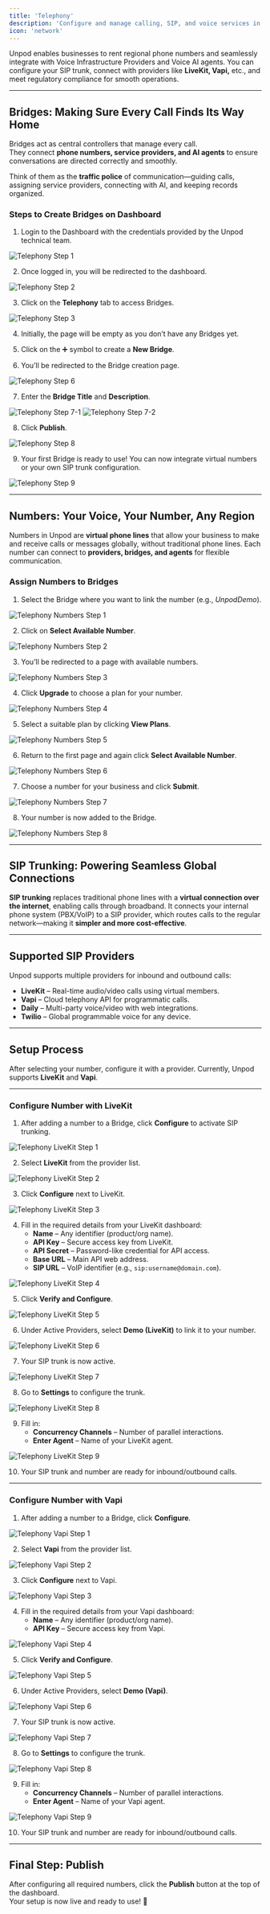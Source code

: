 ```yaml
---
title: 'Telephony'
description: 'Configure and manage calling, SIP, and voice services in Unpod.'
icon: 'network'
---
```



Unpod enables businesses to rent regional phone numbers and seamlessly integrate with Voice Infrastructure Providers and Voice AI agents. You can configure your SIP trunk, connect with providers like **LiveKit, Vapi,** etc., and meet regulatory compliance for smooth operations.

---

## Bridges: Making Sure Every Call Finds Its Way Home

Bridges act as central controllers that manage every call.  
They connect **phone numbers, service providers, and AI agents** to ensure conversations are directed correctly and smoothly.  

Think of them as the **traffic police** of communication—guiding calls, assigning service providers, connecting with AI, and keeping records organized.

### Steps to Create Bridges on Dashboard

1. Login to the Dashboard with the credentials provided by the Unpod technical team.  

<img src="./images/TelephonyStep1.png" alt="Telephony Step 1" />

2. Once logged in, you will be redirected to the dashboard.  

<img src="./images/TelephonyStep2.png" alt="Telephony Step 2" />

3. Click on the **Telephony** tab to access Bridges.  

<img src="./images/TelephonyStep3.png" alt="Telephony Step 3" />

4. Initially, the page will be empty as you don’t have any Bridges yet.  

5. Click on the ➕ symbol to create a **New Bridge**.  

6. You’ll be redirected to the Bridge creation page.  

<img src="./images/TelephonyStep6.png" alt="Telephony Step 6" />

7. Enter the **Bridge Title** and **Description**.  

<img src="./images/TelephonyStep7-1.png" alt="Telephony Step 7-1" />
<img src="./images/TelephonyStep7-2.png" alt="Telephony Step 7-2" />

8. Click **Publish**.  

<img src="./images/TelephonyStep8.png" alt="Telephony Step 8" />

9. Your first Bridge is ready to use! You can now integrate virtual numbers or your own SIP trunk configuration.  

<img src="./images/TelephonyStep9.png" alt="Telephony Step 9" />


---

## Numbers: Your Voice, Your Number, Any Region

Numbers in Unpod are **virtual phone lines** that allow your business to make and receive calls or messages globally, without traditional phone lines. Each number can connect to **providers, bridges, and agents** for flexible communication.

### Assign Numbers to Bridges

1. Select the Bridge where you want to link the number (e.g., *UnpodDemo*).  

<img src="./images/TelephonyNumbersStep1.png" alt="Telephony Numbers Step 1" />

2. Click on **Select Available Number**.  

<img src="./images/TelephonyNumbersStep2.png" alt="Telephony Numbers Step 2" />

3. You’ll be redirected to a page with available numbers.  

<img src="./images/TelephonyNumbersStep3.png" alt="Telephony Numbers Step 3" />

4. Click **Upgrade** to choose a plan for your number.  

<img src="./images/TelephonyNumbersStep4.png" alt="Telephony Numbers Step 4" />

5. Select a suitable plan by clicking **View Plans**.  

<img src="./images/TelephonyNumbersStep5.png" alt="Telephony Numbers Step 5" />

6. Return to the first page and again click **Select Available Number**.  

<img src="./images/TelephonyNumbersStep6.png" alt="Telephony Numbers Step 6" />

7. Choose a number for your business and click **Submit**.  

<img src="./images/TelephonyNumbersStep7.png" alt="Telephony Numbers Step 7" />

8. Your number is now added to the Bridge.  

<img src="./images/TelephonyNumbersStep8.png" alt="Telephony Numbers Step 8" />

---

## SIP Trunking: Powering Seamless Global Connections

**SIP trunking** replaces traditional phone lines with a **virtual connection over the internet**, enabling calls through broadband. It connects your internal phone system (PBX/VoIP) to a SIP provider, which routes calls to the regular network—making it **simpler and more cost-effective**.

---

## Supported SIP Providers

Unpod supports multiple providers for inbound and outbound calls:

- **LiveKit** – Real-time audio/video calls using virtual members.  
- **Vapi** – Cloud telephony API for programmatic calls.  
- **Daily** – Multi-party voice/video with web integrations.  
- **Twilio** – Global programmable voice for any device.  

---

## Setup Process

After selecting your number, configure it with a provider. Currently, Unpod supports **LiveKit** and **Vapi**.

---

### Configure Number with LiveKit

1. After adding a number to a Bridge, click **Configure** to activate SIP trunking.  

<img src="./images/TelephonyLivekitStep1.png" alt="Telephony LiveKit Step 1" />

2. Select **LiveKit** from the provider list.  

<img src="./images/TelephonyLivekitStep2.png" alt="Telephony LiveKit Step 2" />

3. Click **Configure** next to LiveKit.  

<img src="./images/TelephonyLivekitStep3.png" alt="Telephony LiveKit Step 3" />

4. Fill in the required details from your LiveKit dashboard:  
   - **Name** – Any identifier (product/org name).  
   - **API Key** – Secure access key from LiveKit.  
   - **API Secret** – Password-like credential for API access.  
   - **Base URL** – Main API web address.  
   - **SIP URL** – VoIP identifier (e.g., `sip:username@domain.com`).  

<img src="./images/TelephonyLivekitStep4.png" alt="Telephony LiveKit Step 4" />

5. Click **Verify and Configure**.  

<img src="./images/TelephonyLivekitStep5.png" alt="Telephony LiveKit Step 5" />

6. Under Active Providers, select **Demo (LiveKit)** to link it to your number.  

<img src="./images/TelephonyLivekitStep6.png" alt="Telephony LiveKit Step 6" />

7. Your SIP trunk is now active.  

<img src="./images/TelephonyLivekitStep7.png" alt="Telephony LiveKit Step 7" />

8. Go to **Settings** to configure the trunk.  

<img src="./images/TelephonyLivekitStep8.png" alt="Telephony LiveKit Step 8" />

9. Fill in:  
   - **Concurrency Channels** – Number of parallel interactions.  
   - **Enter Agent** – Name of your LiveKit agent.  

<img src="./images/TelephonyLivekitStep9.png" alt="Telephony LiveKit Step 9" />

10. Your SIP trunk and number are ready for inbound/outbound calls.

---

### Configure Number with Vapi

1. After adding a number to a Bridge, click **Configure**.  

<img src="./images/TelephonyVapiStep1.png" alt="Telephony Vapi Step 1" />

2. Select **Vapi** from the provider list.  

<img src="./images/TelephonyVapiStep2.png" alt="Telephony Vapi Step 2" />

3. Click **Configure** next to Vapi.  

<img src="./images/TelephonyVapiStep3.png" alt="Telephony Vapi Step 3" />

4. Fill in the required details from your Vapi dashboard:  
   - **Name** – Any identifier (product/org name).  
   - **API Key** – Secure access key from Vapi.  

<img src="./images/TelephonyVapiStep4.png" alt="Telephony Vapi Step 4" />

5. Click **Verify and Configure**.  

<img src="./images/TelephonyVapiStep5.png" alt="Telephony Vapi Step 5" />

6. Under Active Providers, select **Demo (Vapi)**.  

<img src="./images/TelephonyVapiStep6.png" alt="Telephony Vapi Step 6" />

7. Your SIP trunk is now active.  

<img src="./images/TelephonyVapiStep7.png" alt="Telephony Vapi Step 7" />

8. Go to **Settings** to configure the trunk.  

<img src="./images/TelephonyVapiStep8.png" alt="Telephony Vapi Step 8" />

9. Fill in:  
   - **Concurrency Channels** – Number of parallel interactions.  
   - **Enter Agent** – Name of your Vapi agent.  

<img src="./images/TelephonyVapiStep9.png" alt="Telephony Vapi Step 9" />

10. Your SIP trunk and number are ready for inbound/outbound calls.
 

---

## Final Step: Publish

After configuring all required numbers, click the **Publish** button at the top of the dashboard.  
Your setup is now live and ready to use! 🚀


